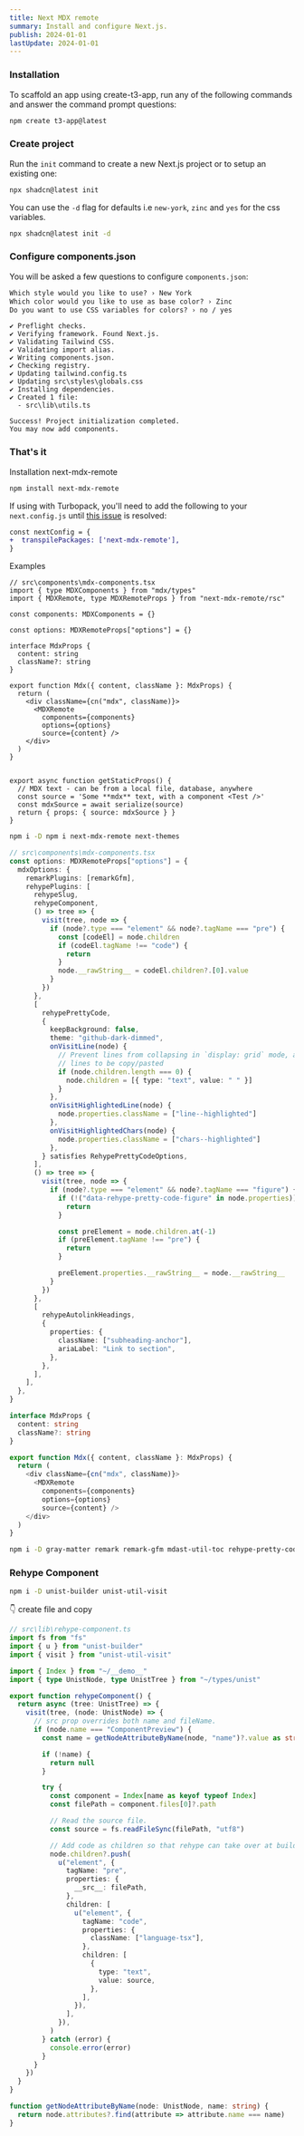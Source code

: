 ```yaml
---
title: Next MDX remote
summary: Install and configure Next.js.
publish: 2024-01-01
lastUpdate: 2024-01-01
---
```


<Steps>

### Installation

To scaffold an app using create-t3-app, run any of the following commands and answer the command prompt questions:

```bash
npm create t3-app@latest
```

### Create project

Run the `init` command to create a new Next.js project or to setup an existing one:

```bash
npx shadcn@latest init
```

<Callout className="mt-4">

You can use the `-d` flag for defaults i.e `new-york`, `zinc` and `yes` for the css variables.

```bash
npx shadcn@latest init -d
```

</Callout>

### Configure components.json

You will be asked a few questions to configure `components.json`:

```txt showLineNumbers
Which style would you like to use? › New York
Which color would you like to use as base color? › Zinc
Do you want to use CSS variables for colors? › no / yes
```

```console
✔ Preflight checks.
✔ Verifying framework. Found Next.js.
✔ Validating Tailwind CSS.
✔ Validating import alias.
✔ Writing components.json.
✔ Checking registry.
✔ Updating tailwind.config.ts
✔ Updating src\styles\globals.css
✔ Installing dependencies.
✔ Created 1 file:
  - src\lib\utils.ts

Success! Project initialization completed.
You may now add components.
```

### That's it

Installation next-mdx-remote

```sh
npm install next-mdx-remote
```

If using with Turbopack, you'll need to add the following to your `next.config.js` until [this issue](https://github.com/vercel/next.js/issues/64525) is resolved:

```diff
const nextConfig = {
+  transpilePackages: ['next-mdx-remote'],
}
```

Examples

```tsx
// src\components\mdx-components.tsx
import { type MDXComponents } from "mdx/types"
import { MDXRemote, type MDXRemoteProps } from "next-mdx-remote/rsc"

const components: MDXComponents = {}

const options: MDXRemoteProps["options"] = {}

interface MdxProps {
  content: string
  className?: string
}

export function Mdx({ content, className }: MdxProps) {
  return (
    <div className={cn("mdx", className)}>
      <MDXRemote
        components={components}
        options={options}
        source={content} />
    </div>
  )
}


export async function getStaticProps() {
  // MDX text - can be from a local file, database, anywhere
  const source = 'Some **mdx** text, with a component <Test />'
  const mdxSource = await serialize(source)
  return { props: { source: mdxSource } }
}
```



```bash
npm i -D npm i next-mdx-remote next-themes
```

```ts
// src\components\mdx-components.tsx
const options: MDXRemoteProps["options"] = {
  mdxOptions: {
    remarkPlugins: [remarkGfm],
    rehypePlugins: [
      rehypeSlug,
      rehypeComponent,
      () => tree => {
        visit(tree, node => {
          if (node?.type === "element" && node?.tagName === "pre") {
            const [codeEl] = node.children
            if (codeEl.tagName !== "code") {
              return
            }
            node.__rawString__ = codeEl.children?.[0].value
          }
        })
      },
      [
        rehypePrettyCode,
        {
          keepBackground: false,
          theme: "github-dark-dimmed",
          onVisitLine(node) {
            // Prevent lines from collapsing in `display: grid` mode, and allow empty
            // lines to be copy/pasted
            if (node.children.length === 0) {
              node.children = [{ type: "text", value: " " }]
            }
          },
          onVisitHighlightedLine(node) {
            node.properties.className = ["line--highlighted"]
          },
          onVisitHighlightedChars(node) {
            node.properties.className = ["chars--highlighted"]
          },
        } satisfies RehypePrettyCodeOptions,
      ],
      () => tree => {
        visit(tree, node => {
          if (node?.type === "element" && node?.tagName === "figure") {
            if (!("data-rehype-pretty-code-figure" in node.properties)) {
              return
            }

            const preElement = node.children.at(-1)
            if (preElement.tagName !== "pre") {
              return
            }

            preElement.properties.__rawString__ = node.__rawString__
          }
        })
      },
      [
        rehypeAutolinkHeadings,
        {
          properties: {
            className: ["subheading-anchor"],
            ariaLabel: "Link to section",
          },
        },
      ],
    ],
  },
}

interface MdxProps {
  content: string
  className?: string
}

export function Mdx({ content, className }: MdxProps) {
  return (
    <div className={cn("mdx", className)}>
      <MDXRemote
        components={components}
        options={options}
        source={content} />
    </div>
  )
}

```

```bash
npm i -D gray-matter remark remark-gfm mdast-util-toc rehype-pretty-code rehype-slug rehype-autolink-headings unist-builder unist-util-visit
```

### Rehype Component

```bash
npm i -D unist-builder unist-util-visit
```

👇 create file and copy

```ts
// src\lib\rehype-component.ts
import fs from "fs"
import { u } from "unist-builder"
import { visit } from "unist-util-visit"

import { Index } from "~/__demo__"
import { type UnistNode, type UnistTree } from "~/types/unist"

export function rehypeComponent() {
  return async (tree: UnistTree) => {
    visit(tree, (node: UnistNode) => {
      // src prop overrides both name and fileName.
      if (node.name === "ComponentPreview") {
        const name = getNodeAttributeByName(node, "name")?.value as string

        if (!name) {
          return null
        }

        try {
          const component = Index[name as keyof typeof Index]
          const filePath = component.files[0]?.path

          // Read the source file.
          const source = fs.readFileSync(filePath, "utf8")

          // Add code as children so that rehype can take over at build time.
          node.children?.push(
            u("element", {
              tagName: "pre",
              properties: {
                __src__: filePath,
              },
              children: [
                u("element", {
                  tagName: "code",
                  properties: {
                    className: ["language-tsx"],
                  },
                  children: [
                    {
                      type: "text",
                      value: source,
                    },
                  ],
                }),
              ],
            }),
          )
        } catch (error) {
          console.error(error)
        }
      }
    })
  }
}

function getNodeAttributeByName(node: UnistNode, name: string) {
  return node.attributes?.find(attribute => attribute.name === name)
}
```

</Steps>

<BuyMeACoffee />
